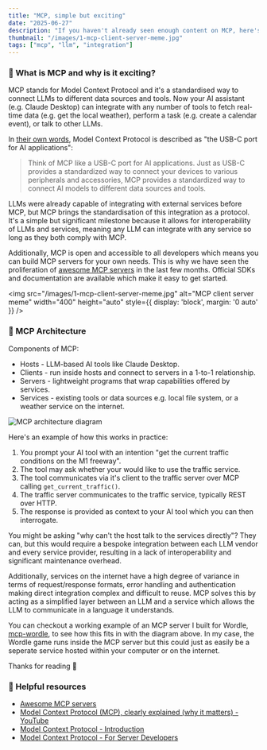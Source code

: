 ```yaml
---
title: "MCP, simple but exciting"
date: "2025-06-27"
description: "If you haven't already seen enough content on MCP, here's my brief explanation of what MCP is and why it's simple but exciting."
thumbnail: "/images/1-mcp-client-server-meme.jpg"
tags: ["mcp", "llm", "integration"]
---
```


### 🤔 What is MCP and why is it exciting?

MCP stands for Model Context Protocol and it's a standardised way to connect LLMs to different data sources and tools. Now your AI assistant (e.g. Claude Desktop) can integrate with any number of tools to fetch real-time data (e.g. get the local weather), perform a task (e.g. create a calendar event), or talk to other LLMs.

In <a href="https://modelcontextprotocol.io/introduction" target="_blank" rel="noopener noreferrer">their own words</a>, Model Context Protocol is described as "the USB-C port for AI applications":
> Think of MCP like a USB-C port for AI applications. Just as USB-C provides a standardized way to connect your devices to various peripherals and accessories, MCP provides a standardized way to connect AI models to different data sources and tools.

LLMs were already capable of integrating with external services before MCP, but MCP brings the standardisation of this integration as a protocol. It's a simple but significant milestone because it allows for interoperability of LLMs and services, meaning any LLM can integrate with any service so long as they both comply with MCP. 

Additionally, MCP is open and accessible to all developers which means you can build MCP servers for your own needs. This is why we have seen the proliferation of <a href="https://mcpservers.org/" target="_blank" rel="noopener noreferrer">awesome MCP servers</a> in the last few months. Official SDKs and documentation are available which make it easy to get started. 

<img 
  src="/images/1-mcp-client-server-meme.jpg" 
  alt="MCP client server meme" 
  width="400" 
  height="auto" 
  style={{ display: 'block', margin: '0 auto' }}
/>

### 🕍 MCP Architecture

Components of MCP:
- Hosts - LLM-based AI tools like Claude Desktop.
- Clients - run inside hosts and connect to servers in a 1-to-1 relationship.
- Servers - lightweight programs that wrap capabilities offered by services.
- Services - existing tools or data sources e.g. local file system, or a weather service on the internet.

![MCP architecture diagram](/images/1-mcp-architecture-diagram.jpg)

Here's an example of how this works in practice:
1. You prompt your AI tool with an intention "get the current traffic conditions on the M1 freeway".
2. The tool may ask whether your would like to use the traffic service.
3. The tool communicates via it's client to the traffic server over MCP calling `get_current_traffic()`.
4. The traffic server communicates to the traffic service, typically REST over HTTP.
5. The response is provided as context to your AI tool which you can then interrogate.

You might be asking "why can't the host talk to the services directly"? They can, but this would require a bespoke integration between each LLM vendor and every service provider, resulting in a lack of interoperability and significant maintenance overhead.

Additionally, services on the internet have a high degree of variance in terms of request/response formats, error handling and authentication making direct integration complex and difficult to reuse. MCP solves this by acting as a simplified layer between an LLM and a service which allows the LLM to communicate in a language it understands.

You can checkout a working example of an MCP server I built for Wordle, <a href="https://github.com/corey-stidston/mcp-wordle" target="_blank" rel="noopener noreferrer">mcp-wordle</a>, to see how this fits in with the diagram above. In my case, the Wordle game runs inside the MCP server but this could just as easily be a seperate service hosted within your computer or on the internet.

Thanks for reading 🐢

### 🔗 Helpful resources

- <a href="https://mcpservers.org/" target="_blank" rel="noopener noreferrer">Awesome MCP servers</a>
- <a href="https://www.youtube.com/watch?v=7j_NE6Pjv-E&ab_channel=GregIsenberg" target="_blank" rel="noopener noreferrer">Model Context Protocol (MCP), clearly explained (why it matters) - YouTube</a>
- <a href="https://modelcontextprotocol.io/introduction" target="_blank" rel="noopener noreferrer">Model Context Protocol - Introduction</a>
- <a href="https://modelcontextprotocol.io/quickstart/server" target="_blank" rel="noopener noreferrer">Model Context Protocol - For Server Developers</a>
